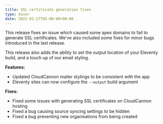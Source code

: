 ```yaml
---
title: SSL certificate generation fixes
type: minor
date: 2022-01-27T05:00:00+00:00
---
```

This release fixes an issue which caused some apex domains to fail to generate SSL certificates. We've also included some fixes for minor bugs introduced in the last release.

This release also adds the ability to set the output location of your Eleventy build, and a touch up of our email styling.

**Features:**

* Updated CloudCannon mailer stylings to be consistent with the app
* Eleventy sites can now configure the `--output` build argument

**Fixes:**

* Fixed some issues with generating SSL certificates on CloudCannon hosting
* Fixed a bug causing source syncing settings to be hidden
* Fixed a bug preventing new organisations from being created
